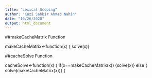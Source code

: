 ---
title: "Lexical Scoping"
author: "Kazi Sabbir Ahmad Nahin"
date: "10/26/2020"
output: html_document
---

##makeCacheMatrix Function

makeCacheMatrix<-function(x)
{ solve(x)}

##cacheSolve Function

cacheSolve<-function(x)
{
if(x==makeCacheMatrix(x))
{solve(x)}
else
{ solve(makeCacheMatrix(x))}
}



